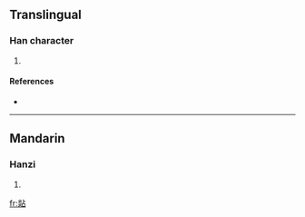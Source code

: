 ==Translingual==

===Han character===
{{Han char|rn=86|rad=火|as=09|sn=13|four=9186<sub>0</sub>|canj=火火卜口 (FFYR)}}

# {{defn|Han|sort=火09}}

====References====
* {{Han ref|kx=0676.160|dkj=19191|dj=1087.200|hdz=32219.100|uh=7154|ud=29012|bh=DE6C|bd=56940}}

----

==Mandarin==

===Hanzi===
{{cmn-hanzi|pin=[[tiàn]] ([[tian4]])|wg=t'ien<sup>4</sup>}}

# {{defn|Mandarin}}

[[fr:煔]]